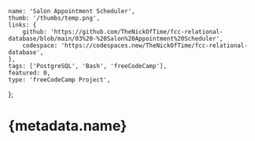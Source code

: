 	name: 'Salon Appointment Scheduler',
	thumb: '/thumbs/temp.png',
	links: {
		github: 'https://github.com/TheNickOfTime/fcc-relational-database/blob/main/03%20-%20Salon%20Appointment%20Scheduler',
		codespace: 'https://codespaces.new/TheNickOfTime/fcc-relational-database',
	},
	tags: ['PostgreSQL', 'Bash', 'freeCodeCamp'],
	featured: 0,
	type: 'freeCodeCamp Project',
};

# {metadata.name}
